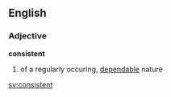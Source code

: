 ==English==

===Adjective===
'''consistent'''
# of a regularly occuring, [[dependable]] nature

[[sv:consistent]]